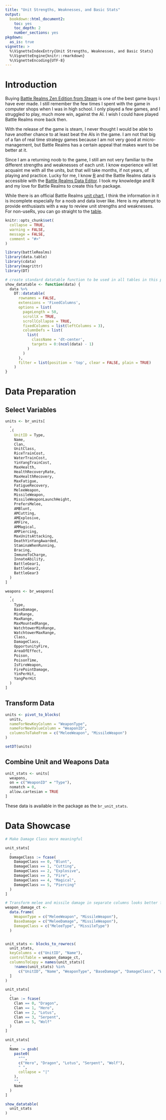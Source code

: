 ```yaml
---
title: "Unit Strengths, Weaknesses, and Basic Stats"
output:  
  bookdown::html_document2:
    toc: yes
    toc_depth: 2
    number_sections: yes
pkgdown:
  as_is: true
vignette: >
  %\VignetteIndexEntry{Unit Strengths, Weaknesses, and Basic Stats}
  %\VignetteEngine{knitr::rmarkdown}
  %\VignetteEncoding{UTF-8}
---
```


# Introduction

Buying [Battle Realms Zen Edition from Steam](https://store.steampowered.com/app/1025600/Battle_Realms_Zen_Edition/) is one of the best game buys I have ever made. I still remember the few times I spent with the game in computer shops when I was in high school. I only played a few games, and I struggled to play, much more win, against the AI. I wish I could have played Battle Realms more back then. 

With the release of the game is steam, I never thought I would be able to have another chance to at least beat the AIs in the game. I am not that big of a fan of real time strategy games because I am not very good at micro-management, but Battle Realms has a certain appeal that makes want to be better at it.

Since I am a returning noob to the game, I still am not very familiar to the different strengths and weaknesses of each unit. I know experience will let acquaint me with all the units, but that will take months, if not years, of playing and practice. Lucky for me, I know [R](https://www.r-project.org/) and the Battle Realms data is accessible with the [Battle Realms Data Editor](https://forums.gamingterritory.com/topic/28424-battle-realms-data-editor-by-situvn/). I took my knowledge and R and my love for Battle Realms to create this fun package. 

While there is an official Battle Realms [unit chart](https://battlerealms.github.io/chart/), I think the information in it is incomplete especially for a noob and data lover like. Here is my attempt to provide enthusiasts with a way to review unit strengths and weaknesses. For non-useRs, you can go straight to the [table](#data-showcase).

```r

knitr::opts_chunk$set(
  collapse = TRUE,
  warning = FALSE,
  message = FALSE,
  comment = "#>"
)

library(battleRealms)
library(data.table)
library(cdata)
library(magrittr)
library(DT)

# create standard datatable function to be used in all tables in this post
show_datatable <- function(data) {
  data %>% 
    DT::datatable(
      rownames = FALSE,
      extensions = 'FixedColumns',
      options = list(
        pageLength = 50,
        scrollX = TRUE,
        scrollCollapse = TRUE,
        fixedColumns = list(leftColumns = 3),
        columnDefs = list(
          list(
            className = 'dt-center',
            targets = 0:(ncol(data) - 1)
          )
        )
      ),
      filter = list(position = 'top', clear = FALSE, plain = TRUE)
    )
}

```

# Data Preparation

## Select Variables

```r

units <- br_units[
  ,
  .(
    UnitID = Type,
    Name,
    Clan,
    UnitClass,
    RiceTrainCost,
    WaterTrainCost,
    YinYangTrainCost,
    MaxHealth,
    HealthRecoveryRate,
    MaxHealthRecovery,
    MaxFatigue,
    FatigueRecovery,
    MeleeWeapon,
    MissileWeapon,
    MissileWeaponLaunchHeight,
    PrefersMelee,
    AMBlunt, 
    AMCutting, 
    AMExplosive,
    AMFire,
    AMMagical,
    AMPiercing,
    MaxUnitsAttacking,
    DeathYinYangAwarded,
    StaminaWhenRunning,
    Bracing,
    ImmuneToCharge,
    InnateAbility,
    BattleGear1,
    BattleGear2,
    BattleGear3
  )
]

weapons <- br_weapons[
  ,
  .(
    Type,
    BaseDamage,
    MinRange,
    MaxRange,
    MaxMountedRange,
    WatchtowerMinRange,
    WatchtowerMaxRange,
    Class,
    DamageClass,
    OpportunityFire,
    AreaOfEffect,
    Poison,
    PoisonTime,
    IsFireWeapon,
    FirePointDamage,
    YinPerHit,
    YangPerHit
  )
]

```

## Transform Data

```r

units <- pivot_to_blocks(
  units,
  nameForNewKeyColumn = "WeaponType",
  nameForNewValueColumn = "WeaponID",
  columnsToTakeFrom = c("MeleeWeapon", "MissileWeapon")
)

setDT(units)

```

## Combine Unit and Weapons Data

```r

unit_stats <- units[
  weapons,
  on = c("WeaponID" = "Type"),
  nomatch = 0,
  allow.cartesian = TRUE
]

```


These data is available in the package as the `br_unit_stats`.

# Data Showcase

```r

# Make Damage Class more meaningful

unit_stats[
  ,
  DamageClass := fcase(
    DamageClass == 0, "Blunt",
    DamageClass == 1, "Cutting",
    DamageClass == 2, "Explosive",
    DamageClass == 3, "Fire",
    DamageClass == 4, "Magical",
    DamageClass == 5, "Piercing"
  )
]

# Transform melee and missile damage in separate columns looks better for display
weapon_damage_ct <- 
  data.frame(
    WeaponType = c("MeleeWeapon", "MissileWeapon"),
    BaseDamage = c("MeleeDamage", "MissileWeapon"),
    DamageClass = c("MeleeType", "MissileType")
  )


unit_stats <- blocks_to_rowrecs(
  unit_stats, 
  keyColumns = c("UnitID", "Name"), 
  controlTable = weapon_damage_ct,
  columnsToCopy = names(unit_stats)[
    !names(unit_stats) %in% 
      c("UnitID", "Name", "WeaponType", "BaseDamage", "DamageClass", "WeaponID")
  ]
)

unit_stats[
  ,
  Clan := fcase(
    Clan == 0, "Dragon",
    Clan == 1, "Hero",
    Clan == 2, "Lotus",
    Clan == 3, "Serpent",
    Clan == 5, "Wolf"
  )
]

unit_stats[
  ,
  Name := gsub(
    paste0(
      "^",
      c("Hero", "Dragon", "Lotus", "Serpent", "Wolf"),
      " ",
      collapse = "|"
    ),
    "",
    Name
  )
]

show_datatable(
  unit_stats
)

```

